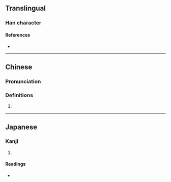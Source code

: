 {{character info/new}}
==Translingual==

===Han character===
{{Han char|rn=30|rad=口|as=05|sn=8|four=|canj=RMMF|ids=⿰口示}}

====References====
* {{Han ref|kx=0182.010|dkj=03442|dj=0401.010|hdz=10597.080|uh=5469|ud=21609}}

----

==Chinese==
{{zh-forms}}

===Pronunciation===
{{zh-pron
|m=shì
|m-s=
|dg=
|c=
|c-t=
|g=
|h=pfs=
|j=
|mb=
|md=
|mn=
|mn-t=
|w=
|x=
|mc=y
|oc=y
|cat=n
}}

===Definitions===
{{zh-hanzi}}

# {{rfdef|zh|sort=口05}}

----

==Japanese==

===Kanji===
{{ja-kanji|grade=|rs=口05}}

# {{rfdef|ja|sort=口05}}

====Readings====
* {{ja-readings|on=[[し]] (shi)|kun=[[たしなむ]] (tashinamu), [[このむ]] (konomu)}}